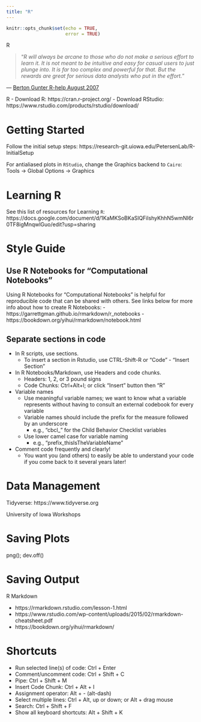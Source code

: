 ```yaml
---
title: "R"
---
```


```r
knitr::opts_chunk$set(echo = TRUE,
                      error = TRUE)
```

R

 > "*R will always be arcane to those who do not make a serious effort to learn it. It is not meant to be intuitive and easy for casual users to just plunge into. It is far too complex and powerful for that. But the rewards are great for serious data analysts who put in the effort.*"

— [Berton Gunter R-help August 2007](https://www.brodrigues.co/blog/2022-06-02-arcane/)

R
- Download R: https://cran.r-project.org/
- Download RStudio: https://www.rstudio.com/products/rstudio/download/

# Getting Started

Follow the initial setup steps:
https://research-git.uiowa.edu/PetersenLab/R-InitialSetup

For antialiased plots in `RStudio`, change the Graphics backend to `Cairo`:
Tools → Global Options → Graphics

# Learning R

See this list of resources for Learning `R`: https://docs.google.com/document/d/1KaMKSoBKaSlQFilshyKhhN5wmNI6r0TF8igMnqwlGuo/edit?usp=sharing

# Style Guide

## Use R Notebooks for "Computational Notebooks"

Using R Notebooks for "Computational Notebooks" is helpful for reproducible code that can be shared with others.
See links below for more info about how to create R Notebooks:
- https://garrettgman.github.io/rmarkdown/r_notebooks
- https://bookdown.org/yihui/rmarkdown/notebook.html

## Separate sections in code

- In R scripts, use sections.
    - To insert a section in Rstudio, use CTRL-Shift-R or "Code" - "Insert Section"
- In R Notebooks/Markdown, use Headers and code chunks.
    - Headers: 1, 2, or 3 pound signs
    - Code Chunks: Ctrl+Alt+I; or click "Insert" button then "R"
- Variable names
    - Use meaningful variable names; we want to know what a variable represents without having to consult an external codebook for every variable
    - Variable names should include the prefix for the measure followed by an underscore
        - e.g., "cbcl_" for the Child Behavior Checklist variables
    - Use lower camel case for variable naming
        - e.g., "prefix_thisIsTheVariableName"
- Comment code frequently and clearly!
    - You want you (and others) to easily be able to understand your code if you come back to it several years later!

# Data Management

Tidyverse: https://www.tidyverse.org

University of Iowa Workshops

# Saving Plots
png(); dev.off()

# Saving Output

R Markdown

- https://rmarkdown.rstudio.com/lesson-1.html
- https://www.rstudio.com/wp-content/uploads/2015/02/rmarkdown-cheatsheet.pdf
- https://bookdown.org/yihui/rmarkdown/

# Shortcuts

- Run selected line(s) of code: Ctrl + Enter
- Comment/uncomment code: Ctrl + Shift + C
- Pipe: Ctrl + Shift + M
- Insert Code Chunk: Ctrl + Alt + I
- Assignment operator: Alt + - (alt-dash)
- Select multiple lines: Ctrl + Alt, up or down; or Alt + drag mouse
- Search: Ctrl + Shift + F
- Show all keyboard shortcuts: Alt + Shift + K
